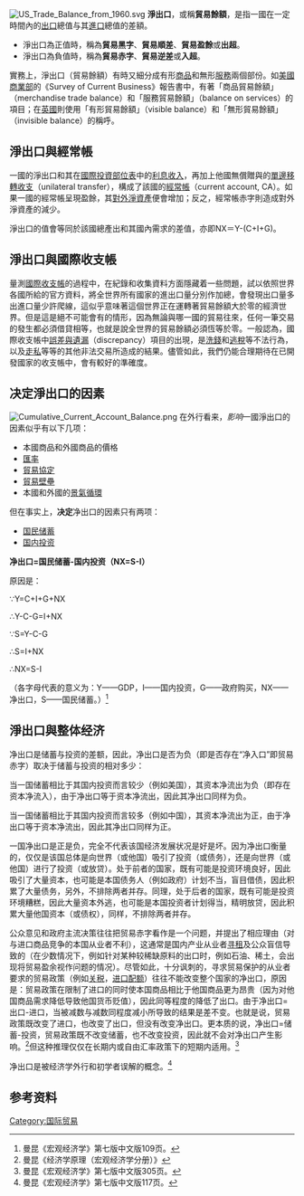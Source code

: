 {{NoteTA
|G1=Economics
|1=zh-cn:商品;zh-tw:商品;zh-hk:商品;
}}
{{onesource|time=2015-11-13T07:39:54+00:00}}
{{primarysources|time=2015-11-13T07:39:54+00:00}}
[[File:US_Trade_Balance_from_1960.svg|thumb]]
'''淨出口'''，或稱'''貿易餘額'''，是指一國在一定時間內的[[出口贸易|出口]]總值与其[[進口|進口]]總值的差額。

* 淨出口為正值時，稱為'''貿易黑字'''、'''貿易順差'''、'''貿易盈餘'''或'''出超'''。
* 淨出口為負值時，稱為'''貿易赤字'''、'''貿易逆差'''或'''入超'''。

實務上，淨出口（貿易餘額）有時又細分成有形[[商品|商品]]和無形[[服務|服務]]兩個部份。如[[美國商業部|美國商業部]]的《Survey of Current Business》報告書中，有著「商品貿易餘額」（merchandise trade balance）和「服務貿易餘額」（balance on services）的項目；在[[英國|英國]]則使用「有形貿易餘額」（visible balance）和「無形貿易餘額」（invisible balance）的稱呼。

== 淨出口與經常帳 ==
一國的淨出口和其在[[國際投資部位表|國際投資部位表]]中的[[利息|利息收入]]，再加上他國無償贈與的[[單邊移轉收支|單邊移轉收支]]（unilateral transfer），構成了該國的[[經常帳|經常帳]]（current account, CA）。如果一國的經常帳呈現盈餘，其[[對外淨資產|對外淨資產]]便會增加；反之，經常帳赤字則造成對外淨資產的減少。

淨出口的值會等同於該國總產出和其國內需求的差值，亦即NX＝Y-(C+I+G)。

== 淨出口與國際收支帳 ==
量測[[國際收支帳|國際收支帳]]的過程中，在紀錄和收集資料方面隱藏着一些問題，試以依照世界各國所給的官方資料，將全世界所有國家的進出口量分別作加總，會發現出口量多出進口量少許爬線，這似乎意味著這個世界正在運轉著貿易餘額大於零的經濟世界。但是這是絕不可能會有的情形，因為無論與哪一國的貿易往來，任何一筆交易的發生都必須借貸相等，也就是說全世界的貿易餘額必須恆等於零。一般認為，國際收支帳中[[誤差與遺漏|誤差與遺漏]]（discrepancy）項目的出現，是[[洗錢|洗錢]]和[[逃稅|逃稅]]等不法行為，以及[[走私|走私]]等等的其他非法交易所造成的結果。儘管如此，我們仍能合理期待在已開發國家的收支帳中，會有較好的準確度。

== 决定淨出口的因素 ==
[[File:Cumulative_Current_Account_Balance.png|thumb]]
在外行看来，''影响''一國淨出口的因素似乎有以下几项：
* 本國商品和外國商品的價格
* [[匯率|匯率]]
* [[貿易協定|貿易協定]]
* [[貿易壁壘|貿易壁壘]]
* 本國和外國的[[景氣循環|景氣循環]]

但在事实上，'''决定'''净出口的因素只有两项：
* [[储蓄|国民储蓄]]
* [[投资|国内投资]]

'''净出口=国民储蓄-国内投资（NX=S-I）'''

原因是：

∵Y=C+I+G+NX

∴Y-C-G=I+NX

∵S=Y-C-G

∴S=I+NX

∴NX=S-I

（各字母代表的意义为：Y——GDP，I——国内投资，G——政府购买，NX——净出口，S——国民储蓄。）<ref>曼昆《宏观经济学》第七版中文版109页。</ref>

== 淨出口與整体经济 ==
净出口是储蓄与投资的差额，因此，净出口是否为负（即是否存在“净入口”即贸易赤字）取决于储蓄与投资的相对多少：

当一国储蓄相比于其国内投资而言较少（例如美国），其资本净流出为负（即存在资本净流入），由于净出口等于资本净流出，因此其净出口同样为负。

当一国储蓄相比于其国内投资而言较多（例如中国），其资本净流出为正，由于净出口等于资本净流出，因此其净出口同样为正。

一国净出口是正是负，完全不代表该国经济发展状况是好是坏。因为净出口衡量的，仅仅是该国总体是向世界（或他国）吸引了投资（或债务），还是向世界（或他国）进行了投资（或放贷）。处于前者的国家，既有可能是投资环境良好，因此吸引了大量资本，也可能是本国债务人（例如政府）计划不当，盲目借债，因此积累了大量债务，另外，不排除两者并存。同理，处于后者的国家，既有可能是投资环境糟糕，因此大量资本外逃，也可能是本国投资者计划得当，精明放贷，因此积累大量他国资本（或债权），同样，不排除两者并存。

公众意见和政府主流决策往往把贸易赤字看作是一个问题，并提出了相应理由（对与进口商品竞争的本国从业者不利），这通常是国内产业从业者[[寻租|寻租]]及公众盲信导致的（在少数情况下，例如针对某种较稀缺原料的出口时，例如石油、稀土，会出现将贸易盈余视作问题的情况）。尽管如此，十分讽刺的，寻求贸易保护的从业者要求的贸易政策（例如[[关税|关税]]，[[进口配额|进口配额]]）往往不能改变整个国家的净出口，原因是：贸易政策在限制了进口的同时使本国商品相比于他国商品更为昂贵（因为对他国商品需求降低导致他国货币贬值），因此同等程度的降低了出口。由于净出口=出口-进口，当被减数与减数同程度减小所导致的结果是差不变。也就是说，贸易政策既改变了进口，也改变了出口，但没有改变净出口。更本质的说，净出口=储蓄-投资，贸易政策既不改变储蓄，也不改变投资，因此就不会对净出口产生影响。<ref>曼昆《经济学原理（宏观经济学分册）》</ref>但这种推理仅仅在长期内或自由汇率政策下的短期内适用。<ref>曼昆《宏观经济学》第七版中文版305页。</ref>

净出口是被经济学外行和初学者误解的概念。<ref>曼昆《宏观经济学》第七版中文版117页。</ref>

==参考资料==
{{reflist}}

{{International trade}}

[[Category:国际贸易|Category:国际贸易]]